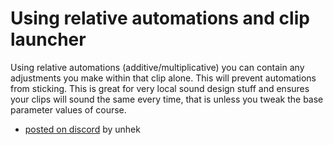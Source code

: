 # Using relative automations and clip launcher

Using relative automations (additive/multiplicative) you can contain any adjustments you make within that clip alone. This will prevent automations from sticking. This is great for very local sound design stuff and ensures your clips will sound the same every time, that is unless you tweak the base parameter values of course.

* [posted on discord](https://discordapp.com/channels/121395249003233280/649293987848519691/649300313819447326) by unhek

